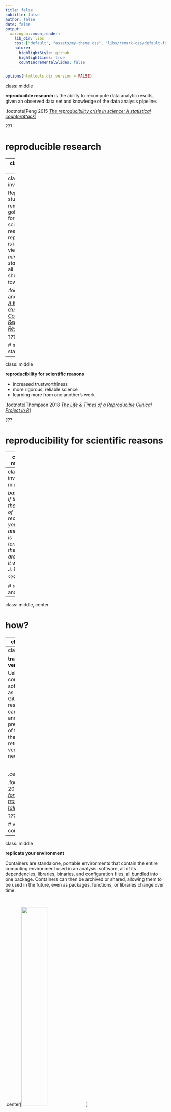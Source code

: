 ```yaml
---
title: false
subtitle: false
author: false
date: false
output:
  xaringan::moon_reader:
    lib_dir: libs
    css: ["default", "assets/my-theme.css", "libs/remark-css/default-fonts.css"]
    nature:
      highlightStyle: github
      highlightLines: true
      countIncrementalSlides: false
---
```


```r
options(htmltools.dir.version = FALSE)
```


class: middle

**reproducible research** is the ability to recompute data analytic results, given an observed data set and knowledge of the data analysis pipeline.

.footnote[Peng 2015 [*The reproducibility crisis in science: A statistical counterattack*](https://doi.org/10.1111/j.1740-9713.2015.00827.x)]

???

# reproducible research


---
class: center, middle

<img src="assets/figures/peng_2011.png" width="100%"></img>

.left-footnote[Peng 2011 [*Reproducible Research in Computational Science*](10.1126/science.1213847)]

???

# reproducibility spectrum

- including the code is important because it documents the decision-making process Powers and Hampton 2019


---
class: middle, inverse

Replicating studies remains the gold standard for rigorous scientific research, but reproducibility is increasingly viewed as a *minimum standard* that all scientists should strive toward.

.footnote[Alson and Rick 2021 [*A Beginner's Guide to Conducting Reproducible Research*](https://doi.org/10.1002/bes2.1801)]


???

# minimum standard


---
class: middle

**reproducibility for scientific reasons**

* increased trustworthiness
* more rigorous, reliable science
* learning more from one another's work

  
.footnote[Thompson 2018 [*The Life & Times of a Reproducible Clinical Project in R*](https://bit.ly/jlt-rmed2018)]

???

# reproducibility for scientific reasons

---
class: middle

**reproducibility for personal reasons**

- helps researchers remember how and why they did *x*
- enables researchers to quickly and simply modify figures, tables, etc.
- enables quick reconfiguration of previously conducted research tasks

  
.footnote[Alson and Rick 2021 [*A Beginner's Guide to Conducting Reproducible Research*](https://doi.org/10.1002/bes2.1801)]

???

# reproducibility for personal reasons

---
class: inverse, middle

*basically, if the thought of redoing your analyses is terrifying then you are doing it wrong*  
<br>
J. Bryan

???

# redoing analyses

---
class: middle, center

# how?


---
class: middle

most basic principle for reproducible research is to **do everything via code**

* downloading data from the web
* converting an Excel file to CSV
* renaming columns or variables
* omitting bad samples or data points

*...do all of these programatically*

.footnote[Broman 2016 [*Steps toward reproducible research*](https://bit.ly/jsm2016)]

???

# everything by code


---
class: middle


**track your versions**  

Using version-control software such as Git and GitHub, researchers can document and share the precise version of the tools that they use, and retrieve specific versions as necessary.

<br>

.center[<img src="assets/figures/gitlab-logo-gray-rgb.png" width="40%"></img>]

.footnote[Perkel 2018 [*A toolkit for data transparency takes shape*](https://doi.org/10.1038/d41586-018-05990-5)]

???

# version control


---
class: middle

**replicate your environment**  

Containers are standalone, portable environments that contain the entire computing environment used in an analysis: software, all of its dependencies, libraries, binaries, and configuration files, all bundled into one package. Containers can then be archived or shared, allowing them to be used in the future, even as packages, functions, or libraries change over time.

<br>

.center[<img src="assets/figures/horizontal-logo-monochromatic-white.png" width="40%"></img>]

.footnote[Alson and Rick 2021 [*A Beginner's Guide to Conducting Reproducible Research*](https://doi.org/10.1002/bes2.1801)]

???

# containers


---
background-image: url(assets/figures/gitlab_docker_data.png)
background-position: 50% 50%
background-size: 80%


???

# git_docker_data


---
class: middle, inverse

*It's not thinking, 'This is easiest for myself right now.' It's thinking, 'When I'm working on this next week, next month, right before I graduate — how do I set myself up so that it’s easier later?'*  
<br>
J. Lowndes


.footnote[Perkel 2018 [*A toolkit for data transparency takes shape*](https://doi.org/10.1038/d41586-018-05990-5)]

???

# thinking ahead


---
class: middle

...back to the data

Borrowing an economics term, Leonelli (2015)<sup>1</sup> refers to transferable research data as "fungible objects" defined by "their portability and their prospective usefulness as evidence" (p. 810)<sup>2</sup>


.footnote[
[1] Leonelli 2015 [*What counts as scientific data? A relational framework*](https://doi.org/10.1086/684083)  
[2] Pasquetto et al. 2019 [*Uses and Reuses of Scientific Data: The Data Creators' Advantage*](https://doi.org/10.1162/99608f92.fc14bf2d)
]

???

# data as fungible objects


---
background-image: url('assets/figures/fair.png')
background-size: 80%

.footnote[Wilkinson et al. 2016 [*The FAIR Guiding Principles for scientific data management and stewardship*](https://doi.org/10.1038/sdata.2016.18)]

???

# FAIR


---
class: middle

a call to action: **cite the data**

*Baker, S. and A. Davidson. 2021. Gunnison's Prairie Dog Restoration Experiment (GPDREx): Vegetation Cover Data from the Sevilleta National Wildlife Refuge, New Mexico (2011-2016) ver 226096. Environmental Data Initiative. https://doi.org/10.6073/pasta/696c2d207b59556dd39d44eb656dda23*

.footnote[Brown 2021 [*The Importance of Data Citation*](https://doi.org/10.1093/biosci/biab012)]

???

# cite the data
